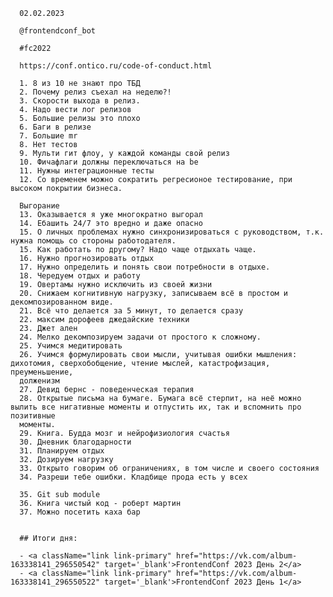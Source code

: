 
<MdxLayout>
  <MdxTemplate
    pubdate={'2023-10-01'}
    title={'FrontendConf2023. День 1'}
  >

      02.02.2023

      @frontendconf_bot

      #fc2022

      https://conf.ontico.ru/code-of-conduct.html

      1. 8 из 10 не знают про ТБД
      2. Почему релиз съехал на неделю?!
      3. Скорости выхода в релиз.
      4. Надо вести лог релизов
      5. Большие релизы это плохо
      6. Баги в релизе
      7. Большие mr
      8. Нет тестов
      9. Мульти гит флоу, у каждой команды свой релиз
      10. Фичафлаги должны переключаться на be
      11. Нужны интеграционные тесты
      12. Со временем можно сократить регресионое тестирование, при высоком покрытии бизнеса.

      Выгорание
      13. Оказывается я уже многократно выгорал
      14. Ебашить 24/7 это вредно и даже опасно
      15. О личных проблемах нужно синхронизироваться с руководством, т.к. нужна помощь со стороны работодателя.
      15. Как работать по другому? Надо чаще отдыхать чаще.
      16. Нужно прогнозировать отдых
      17. Нужно определить и понять свои потребности в отдыхе.
      18. Чередуем отдых и работу
      19. Овертамы нужно исключить из своей жизни
      20. Снижаем когнитивную нагрузку, записываем всё в простом и декомпозированном виде.
      21. Всё что делается за 5 минут, то делается сразу
      22. максим дорофеев джедайские техники
      23. Джет ален
      24. Мелко декомпозируем задачи от простого к сложному.
      25. Учимся медитировать
      26. Учимся формулировать свои мысли, учитывая ошибки мышления: дихотомия, сверхобобщение, чтение мыслей, катастрофизация, преуменьшение,
      долженизм
      27. Девид бернс - поведенческая терапия
      28. Открытые письма на бумаге. Бумага всё стерпит, на неё можно вылить все нигативные моменты и отпустить их, так и вспомнить про позитивные
      моменты.
      29. Книга. Будда мозг и нейрофизиология счастья
      30. Дневник благодарности
      31. Планируем отдых
      32. Дозируем нагрузку
      33. Открыто говорим об ограничениях, в том числе и своего состояния
      34. Разреши тебе ошибки. Кладбище прода есть у всех

      35. Git sub module
      36. Книга чистый код - роберт мартин
      37. Можно посетить каха бар


      ## Итоги дня:

      - <a className="link link-primary" href="https://vk.com/album-163338141_296550542" target='_blank'>FrontendConf 2023 День 2</a>
      - <a className="link link-primary" href="https://vk.com/album-163338141_296550522" target='_blank'>FrontendConf 2023 День 1</a>


  </MdxTemplate>
</MdxLayout>
